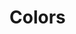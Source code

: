 
<Meta title="Style Guide/Colors" />

# Colors

<div class="pt-32">
  <ColorPalette>
    <ColorItem
      title="Azul"
      subtitle="Primary"
      colors={{
        "300": "#8BD1DA",
        "500": "#79B5BD",
        "900": "#537C81",
      }}
    />
    <ColorItem
      title="Verde"
      subtitle="Secondary"
      colors={{
        "300": "#C1DA8B",
        "500": "#A7BC78",
        "900": "#58A84F",
      }}
    />
    <ColorItem
      title="Branco"
      subtitle="White"
      colors={{
        "": "#F9F9F9",
      }}
    />
    <ColorItem
      title="Preto"
      subtitle="Black"
      colors={{
        "": "#1F1F1F",
      }}
    />
    <ColorItem
      title="Cinza"
      subtitle="Gray"
      colors={{
        "": "#92A5A3",
      }}
    />
    <ColorItem
      title="Vermelho"
      subtitle="Red"
      colors={{
        "": "#DC2626",
      }}
    />
  </ColorPalette>
</div>